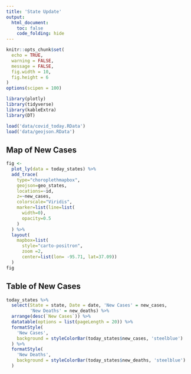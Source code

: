 ```yaml
---
title: 'State Update'
output:
  html_document:
    toc: false
    code_folding: hide
---
```


```r
knitr::opts_chunk$set(
  echo = TRUE,
  warning = FALSE,
  message = FALSE,
  fig.width = 10,
  fig.height = 6
)
options(scipen = 100)
```

```r
library(plotly)
library(tidyverse)
library(kableExtra)
library(DT)

load('data/covid_today.RData')
load('data/geojson.RData')
```

## Map of New Cases
```r
fig <-
  plot_ly(data = today_states) %>%
  add_trace(
    type="choroplethmapbox",
    geojson=geo_states,
    locations=~id,
    z=~new_cases,
    colorscale="Viridis",
    marker=list(line=list(
      width=0),
      opacity=0.5
    )
  ) %>%
  layout(
    mapbox=list(
      style="carto-positron",
      zoom =2,
      center=list(lon= -95.71, lat=37.09))
  )
fig
```

## Table of New Cases
```r
today_states %>%
  select(State = state, Date = date, 'New Cases' = new_cases,
         'New Deaths' = new_deaths) %>%
  arrange(desc(`New Cases`)) %>%
  datatable(options = list(pageLength = 20)) %>%
  formatStyle(
    'New Cases',
    background = styleColorBar(today_states$new_cases, 'steelblue')
  ) %>%
  formatStyle(
    'New Deaths',
    background = styleColorBar(today_states$new_deaths, 'steelblue')
  )
```
